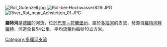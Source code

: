 [[Image:Rot_Gutenzell.jpg|right]]
[[Image:Rot-bei-Hochwasser829.JPG|thumb]]
[[Image:River_Rot_near_Achstetten_01.JPG|thumb]]

{{coord|48|18|47|N|9|54|0|E|display=title}}

'''羅特河'''是[[德國|德國]]的河流，位於[[巴登－符騰堡州|巴登－符騰堡州]]，屬於[[多瑙河|多瑙河]]的支流，發源自[[羅特河畔羅特|羅特河畔羅特]]，河道全長54公里，平均流量約每秒10立方米。

{{Germany-geo-stub}}
[[Category:多瑙河支流|Category:多瑙河支流]]